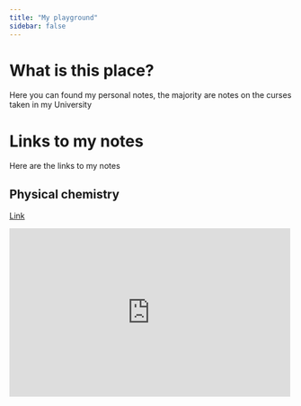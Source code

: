 ```yaml
---
title: "My playground"
sidebar: false
---
```


# What is this place?
Here you can found my personal notes, the majority are notes on the curses taken in my University

# Links to my notes
Here are the links to my notes

## Physical chemistry
[Link](notes/physichem/index.qmd)


<iframe style="width: 500px; height: 300px;" frameborder="0" src="https://embed.molview.org/v1/?mode=balls&cid=2519"></iframe>